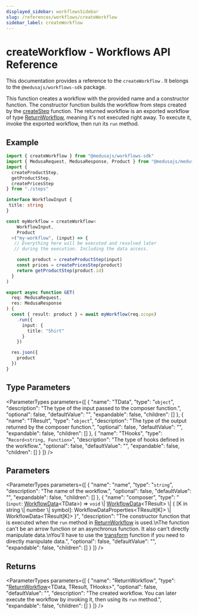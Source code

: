 ```yaml
---
displayed_sidebar: workflowsSidebar
slug: /references/workflows/createWorkflow
sidebar_label: createWorkflow
---
```



# createWorkflow - Workflows API Reference

This documentation provides a reference to the `createWorkflow` . It belongs to the `@medusajs/workflows-sdk` package.

This function creates a workflow with the provided name and a constructor function.
The constructor function builds the workflow from steps created by the [createStep](workflows.createStep.mdx) function.
The returned workflow is an exported workflow of type [ReturnWorkflow](../types/workflows.ReturnWorkflow.mdx), meaning it's not executed right away. To execute it,
invoke the exported workflow, then run its `run` method.

## Example

```ts
import { createWorkflow } from "@medusajs/workflows-sdk"
import { MedusaRequest, MedusaResponse, Product } from "@medusajs/medusa"
import {
  createProductStep,
  getProductStep,
  createPricesStep
} from "./steps"

interface WorkflowInput {
 title: string
}

const myWorkflow = createWorkflow<
    WorkflowInput,
    Product
  >("my-workflow", (input) => {
   // Everything here will be executed and resolved later
   // during the execution. Including the data access.

    const product = createProductStep(input)
    const prices = createPricesStep(product)
    return getProductStep(product.id)
  }
)

export async function GET(
  req: MedusaRequest,
  res: MedusaResponse
) {
  const { result: product } = await myWorkflow(req.scope)
    .run({
      input: {
        title: "Shirt"
      }
    })

  res.json({
    product
  })
}
```

## Type Parameters

<ParameterTypes parameters={[
  {
    "name": "TData",
    "type": "`object`",
    "description": "The type of the input passed to the composer function.",
    "optional": false,
    "defaultValue": "",
    "expandable": false,
    "children": []
  },
  {
    "name": "TResult",
    "type": "`object`",
    "description": "The type of the output returned by the composer function.",
    "optional": false,
    "defaultValue": "",
    "expandable": false,
    "children": []
  },
  {
    "name": "THooks",
    "type": "`Record<string, Function>`",
    "description": "The type of hooks defined in the workflow.",
    "optional": false,
    "defaultValue": "",
    "expandable": false,
    "children": []
  }
]} />

## Parameters

<ParameterTypes parameters={[
  {
    "name": "name",
    "type": "`string`",
    "description": "The name of the workflow.",
    "optional": false,
    "defaultValue": "",
    "expandable": false,
    "children": []
  },
  {
    "name": "composer",
    "type": "(`input`: [WorkflowData](../types/workflows.WorkflowData.mdx)&#60;TData&#62;) => `void` \\| [WorkflowData](../types/workflows.WorkflowData.mdx)&#60;TResult&#62; \\| &#123; [K in string \\| number \\| symbol]: WorkflowDataProperties&#60;TResult[K]&#62; \\| WorkflowData&#60;TResult[K]&#62; &#125;",
    "description": "The constructor function that is executed when the `run` method in [ReturnWorkflow](../types/workflows.ReturnWorkflow.mdx) is used.\nThe function can't be an arrow function or an asynchronus function. It also can't directly manipulate data.\nYou'll have to use the [transform](workflows.transform.mdx) function if you need to directly manipulate data.",
    "optional": false,
    "defaultValue": "",
    "expandable": false,
    "children": []
  }
]} />

## Returns

<ParameterTypes parameters={[
  {
    "name": "ReturnWorkflow",
    "type": "[ReturnWorkflow](../types/workflows.ReturnWorkflow.mdx)&#60;TData, TResult, THooks&#62;",
    "optional": false,
    "defaultValue": "",
    "description": "The created workflow. You can later execute the workflow by invoking it, then using its `run` method.",
    "expandable": false,
    "children": []
  }
]} />
